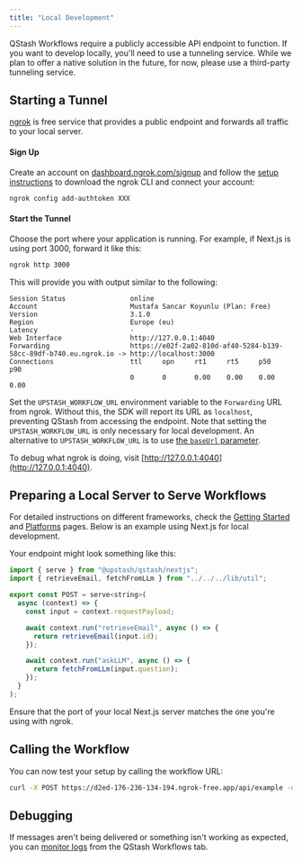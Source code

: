 ```yaml
---
title: "Local Development"
---
```


QStash Workflows require a publicly accessible API endpoint to function. If you want to develop locally, you'll need to use a tunneling service. While we plan to offer a native solution in the future, for now, please use a third-party tunneling service.

## Starting a Tunnel

[ngrok](https://ngrok.com) is free service that provides a public endpoint and forwards all traffic to your local server.

#### Sign Up

Create an account on [dashboard.ngrok.com/signup](https://dashboard.ngrok.com/signup) and follow the [setup instructions](https://dashboard.ngrok.com/get-started/setup) to download the ngrok CLI and connect your account:

```bash
ngrok config add-authtoken XXX
```

#### Start the Tunnel

Choose the port where your application is running. For example, if Next.js is using port 3000, forward it like this:

```bash
ngrok http 3000
```

This will provide you with output similar to the following:

```plaintext
Session Status                online
Account                       Mustafa Sancar Koyunlu (Plan: Free)
Version                       3.1.0
Region                        Europe (eu)
Latency                       -
Web Interface                 http://127.0.0.1:4040
Forwarding                    https://e02f-2a02-810d-af40-5284-b139-58cc-89df-b740.eu.ngrok.io -> http://localhost:3000
Connections                   ttl     opn     rt1     rt5     p50     p90
                              0       0       0.00    0.00    0.00    0.00
```

Set the `UPSTASH_WORKFLOW_URL` environment variable to the `Forwarding` URL from ngrok. Without this, the SDK will report its URL as `localhost`, preventing QStash from accessing the endpoint. Note that setting the `UPSTASH_WORKFLOW_URL` is only necessary for local development. An alternative to `UPSTASH_WORKFLOW_URL` is to use [the `baseUrl` parameter](/qstash/workflows/basics/serve#baseurl).

To debug what ngrok is doing, visit [http://127.0.0.1:4040](http://127.0.0.1:4040).

## Preparing a Local Server to Serve Workflows

For detailed instructions on different frameworks, check the [Getting Started](/qstash/workflows/getstarted) and [Platforms](/qstash/workflows/platforms/platforms) pages. Below is an example using Next.js for local development.

Your endpoint might look something like this:

```javascript 
import { serve } from "@upstash/qstash/nextjs";
import { retrieveEmail, fetchFromLLm } from "../../../lib/util";

export const POST = serve<string>(
  async (context) => {
    const input = context.requestPayload;

    await context.run("retrieveEmail", async () => {
      return retrieveEmail(input.id);
    });

    await context.run("askLLM", async () => {
      return fetchFromLLm(input.question);
    });
  }
);
```

<Warning>
Ensure that the port of your local Next.js server matches the one you're using with ngrok.
</Warning>

## Calling the Workflow

You can now test your setup by calling the workflow URL:

```bash 
curl -X POST https://d2ed-176-236-134-194.ngrok-free.app/api/example -d 'testData'
```

## Debugging

If messages aren't being delivered or something isn't working as expected, you can [monitor logs](/qstash/workflows/howto/monitor) from the QStash Workflows tab.
